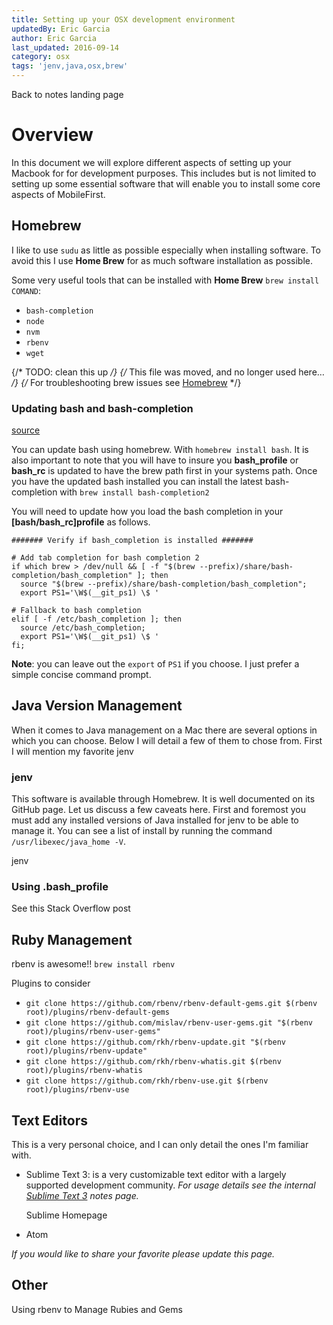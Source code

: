 ```yaml
---
title: Setting up your OSX development environment
updatedBy: Eric Garcia
author: Eric Garcia
last_updated: 2016-09-14
category: osx
tags: 'jenv,java,osx,brew'
---
```



Back to notes <Link to="/notes">landing page</Link>

# Overview

In this document we will explore different aspects of setting up your Macbook for for development purposes. This includes but is not limited to setting up some essential software that will enable you to install some core aspects of MobileFirst.

## Homebrew

I like to use `sudu` as little as possible especially when installing software. To avoid this I use **Home Brew** for as much software installation as possible.

Some very useful tools that can be installed with **Home Brew** `brew install COMAND`:

- `bash-completion`
- `node`
- `nvm`
- `rbenv`
- `wget`

{/* TODO: clean this up */}
{/* This file was moved, and no longer used here… */}
{/* For troubleshooting brew issues see [Homebrew](./homebrew) */}

### Updating bash and bash-completion

[source][bash_completion_source]

You can update bash using homebrew. With `homebrew install bash`. It is also important to note that you will have to insure you **bash_profile** or **bash_rc** is updated to have the brew path first in your systems path. Once you have the updated bash installed you can install the latest bash-completion with `brew install bash-completion2`

You will need to update how you load the bash completion in your **[bash/bash_rc]profile** as follows.

```shell
####### Verify if bash_completion is installed #######

# Add tab completion for bash completion 2
if which brew > /dev/null && [ -f "$(brew --prefix)/share/bash-completion/bash_completion" ]; then
  source "$(brew --prefix)/share/bash-completion/bash_completion";
  export PS1='\W$(__git_ps1) \$ '

# Fallback to bash completion
elif [ -f /etc/bash_completion ]; then
  source /etc/bash_completion;
  export PS1='\W$(__git_ps1) \$ '
fi;
```

**Note**: you can leave out the `export` of `PS1` if you choose. I just prefer a simple concise command prompt.

[bash_completion_source]: https://troymccall.com/better-bash-4--completions-on-osx/

## Java Version Management

When it comes to Java management on a Mac there are several options in which you can choose. Below I will detail a few of them to chose from. First I will mention my favorite jenv

### jenv

This software is available through Homebrew. It is well documented on its <ExternalLink href="https://github.com/gcuisinier/jenv">GitHub page</ExternalLink>. Let us discuss a few caveats here. First and foremost you must add any installed versions of Java installed for jenv to be able to manage it. You can see a list of install by running the command `/usr/libexec/java_home -V`.

<ExternalLink href="http://www.jenv.be/">jenv</ExternalLink>

### Using .bash_profile

<ExternalLink href="http://stackoverflow.com/questions/26252591/mac-os-x-and-multiple-java-versions/26252993#26252993">
  See this Stack Overflow post
</ExternalLink>

## Ruby Management

rbenv is awesome!! `brew install rbenv`

Plugins to consider

- `git clone https://github.com/rbenv/rbenv-default-gems.git $(rbenv root)/plugins/rbenv-default-gems`
- `git clone https://github.com/mislav/rbenv-user-gems.git "$(rbenv root)/plugins/rbenv-user-gems"`
- `git clone https://github.com/rkh/rbenv-update.git "$(rbenv root)/plugins/rbenv-update"`
- `git clone https://github.com/rkh/rbenv-whatis.git $(rbenv root)/plugins/rbenv-whatis`
- `git clone https://github.com/rkh/rbenv-use.git $(rbenv root)/plugins/rbenv-use`

## Text Editors

This is a very personal choice, and I can only detail the ones I'm familiar with.

- Sublime Text 3: is a very customizable text editor with a largely supported development community.
  _For usage details see the internal [Sublime Text 3](../osx-sublime_text) notes page._

  <ExternalLink href="https://www.sublimetext.com/">Sublime Homepage</ExternalLink>

- Atom

_If you would like to share your favorite please update this page._

## Other

<ExternalLink href="https://robots.thoughtbot.com/using-rbenv-to-manage-rubies-and-gems">
  Using rbenv to Manage Rubies and Gems
</ExternalLink>
